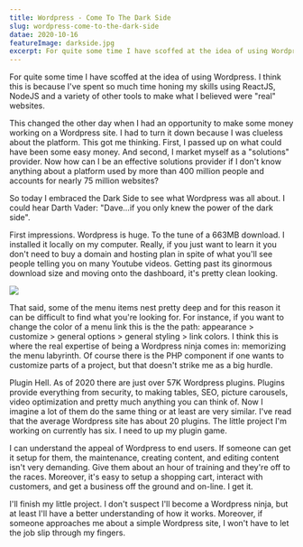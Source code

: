 ```yaml
---
title: Wordpress - Come To The Dark Side
slug: wordpress-come-to-the-dark-side
datae: 2020-10-16
featureImage: darkside.jpg
excerpt: For quite some time I have scoffed at the idea of using Wordpress. I think this is because I've spent so much time honing my skills using ReactJs, NodeJs and a variety of other tools to make what I believed were "real" websites.
---
```


For quite some time I have scoffed at the idea of using Wordpress. I think this is because I've spent so much time honing my skills using ReactJS, NodeJS and a variety of other tools to make what I believed were "real" websites.

This changed the other day when I had an opportunity to make some money working on a Wordpress site. I had to turn it down because I was clueless about the platform. This got me thinking.  First, I passed up on what could have been some easy money.  And second, I market myself as a "solutions" provider. Now how can I be an effective solutions provider if I don't know anything about a platform used by more than 400 million people and accounts for nearly 75 million websites?

So today I embraced the Dark Side to see what Wordpress was all about.  I could hear Darth Vader: "Dave...if you only knew the power of the dark side".  

First impressions.  Wordpress is huge.  To the tune of a 663MB download. I installed it locally on my computer. Really, if you just want to learn it you don't need to buy a domain and hosting plan in spite of what you'll see people telling you on many Youtube videos.  Getting past its ginormous download size and moving onto the dashboard, it's pretty clean looking. 

![](./dashboard.png)

That said, some of the menu items nest pretty deep and for this reason it can be difficult to find what you're looking for.  For instance, if you want to change the color of a menu link this is the the path: appearance > customize > general options > general styling > link colors. I think this is where the real expertise of being a Wordpress ninja comes in: memorizing the menu labyrinth. Of course there is the PHP component if one wants to customize parts of a project, but that doesn't strike me as a big hurdle.  

Plugin Hell.  As of 2020 there are just over 57K Wordpress plugins.  Plugins provide everything from security, to making tables, SEO, picture carousels, video optimization and pretty much anything you can think of.  Now I imagine a lot of them do the same thing or at least are very similar.  I've read that the average Wordpress site has about 20 plugins. The little project I'm working on currently has six. I need to up my plugin game. 

I can understand the appeal of Wordpress to end users.  If someone can get it setup for them, the maintenance, creating content, and editing content isn't very demanding.  Give them about an hour of training and they're off to the races.  Moreover, it's easy to setup a shopping cart, interact with customers, and get a business off the ground and on-line. I get it.

I'll finish my little project.  I don't suspect I'll become a Wordpress ninja, but at least I'll have a better understanding of how it works.  Moreover, if someone approaches me about a simple Wordpress site, I won't have to let the job slip through my fingers. 